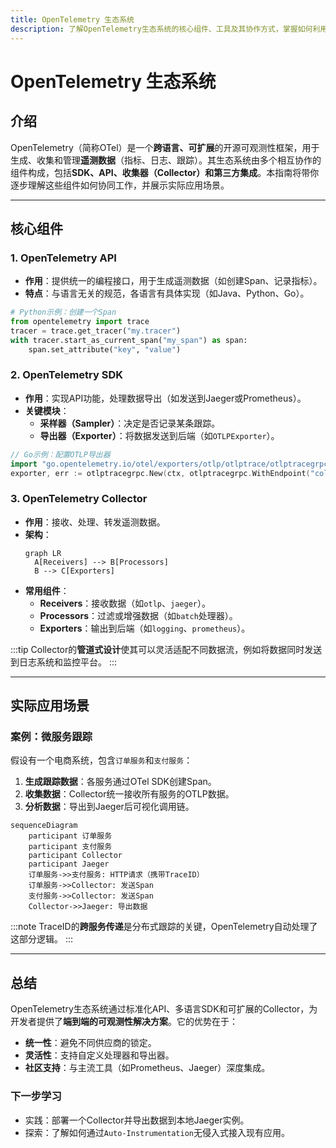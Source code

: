 ```yaml
---
title: OpenTelemetry 生态系统
description: 了解OpenTelemetry生态系统的核心组件、工具及其协作方式，掌握如何利用其构建可观测性解决方案。
---
```


# OpenTelemetry 生态系统

## 介绍

OpenTelemetry（简称OTel）是一个**跨语言、可扩展**的开源可观测性框架，用于生成、收集和管理**遥测数据**（指标、日志、跟踪）。其生态系统由多个相互协作的组件构成，包括**SDK、API、收集器（Collector）**和**第三方集成**。本指南将带你逐步理解这些组件如何协同工作，并展示实际应用场景。

---

## 核心组件

### 1. OpenTelemetry API
- **作用**：提供统一的编程接口，用于生成遥测数据（如创建Span、记录指标）。
- **特点**：与语言无关的规范，各语言有具体实现（如Java、Python、Go）。

```python
# Python示例：创建一个Span
from opentelemetry import trace
tracer = trace.get_tracer("my.tracer")
with tracer.start_as_current_span("my_span") as span:
    span.set_attribute("key", "value")
```

### 2. OpenTelemetry SDK
- **作用**：实现API功能，处理数据导出（如发送到Jaeger或Prometheus）。
- **关键模块**：
  - **采样器（Sampler）**：决定是否记录某条跟踪。
  - **导出器（Exporter）**：将数据发送到后端（如`OTLPExporter`）。

```go
// Go示例：配置OTLP导出器
import "go.opentelemetry.io/otel/exporters/otlp/otlptrace/otlptracegrpc"
exporter, err := otlptracegrpc.New(ctx, otlptracegrpc.WithEndpoint("collector:4317"))
```

### 3. OpenTelemetry Collector
- **作用**：接收、处理、转发遥测数据。
- **架构**：
  ```mermaid
  graph LR
    A[Receivers] --> B[Processors]
    B --> C[Exporters]
  ```
- **常用组件**：
  - **Receivers**：接收数据（如`otlp`、`jaeger`）。
  - **Processors**：过滤或增强数据（如`batch`处理器）。
  - **Exporters**：输出到后端（如`logging`、`prometheus`）。

:::tip
Collector的**管道式设计**使其可以灵活适配不同数据流，例如将数据同时发送到日志系统和监控平台。
:::

---

## 实际应用场景

### 案例：微服务跟踪
假设有一个电商系统，包含`订单服务`和`支付服务`：
1. **生成跟踪数据**：各服务通过OTel SDK创建Span。
2. **收集数据**：Collector统一接收所有服务的OTLP数据。
3. **分析数据**：导出到Jaeger后可视化调用链。

```mermaid
sequenceDiagram
    participant 订单服务
    participant 支付服务
    participant Collector
    participant Jaeger
    订单服务->>支付服务: HTTP请求（携带TraceID）
    订单服务->>Collector: 发送Span
    支付服务->>Collector: 发送Span
    Collector->>Jaeger: 导出数据
```

:::note
TraceID的**跨服务传递**是分布式跟踪的关键，OpenTelemetry自动处理了这部分逻辑。
:::

---

## 总结

OpenTelemetry生态系统通过标准化API、多语言SDK和可扩展的Collector，为开发者提供了**端到端的可观测性解决方案**。它的优势在于：
- **统一性**：避免不同供应商的锁定。
- **灵活性**：支持自定义处理器和导出器。
- **社区支持**：与主流工具（如Prometheus、Jaeger）深度集成。

### 下一步学习
- 实践：部署一个Collector并导出数据到本地Jaeger实例。
- 探索：了解如何通过`Auto-Instrumentation`无侵入式接入现有应用。